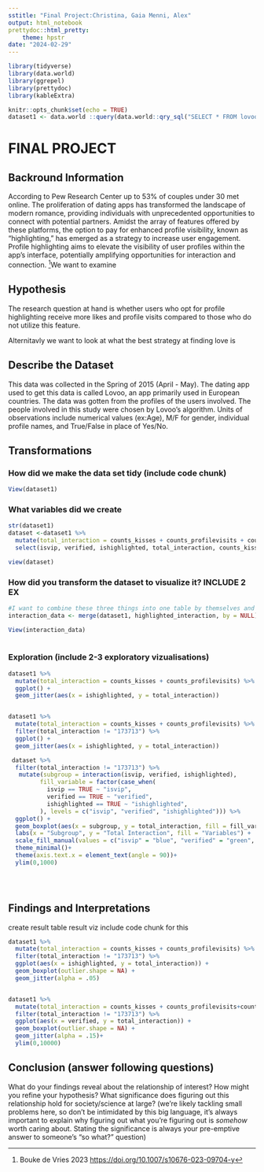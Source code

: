 ```yaml
---
sstitle: "Final Project:Christina, Gaia Menni, Alex"
output: html_notebook
prettydoc::html_pretty:
    theme: hpstr
date: "2024-02-29"
---
```


```r
library(tidyverse)
library(data.world)
library(ggrepel)
library(prettydoc)
library(kableExtra)

```

```r
knitr::opts_chunk$set(echo = TRUE)
dataset1 <- data.world ::query(data.world::qry_sql("SELECT * FROM lovoo_v3_users_api_results"), dataset = "https://data.world/jfreex/dating-app-user-profiles-stats-lovoo-v3")

```
# FINAL PROJECT

## Backround Information 

According to Pew Research Center up to 53% of couples under 30 met online. The proliferation of dating apps has transformed the landscape of modern romance, providing individuals with unprecedented opportunities to connect with potential partners. Amidst the array of features offered by these platforms, the option to pay for enhanced profile visibility, known as "highlighting," has emerged as a strategy to increase user engagement. Profile highlighting aims to elevate the visibility of user profiles within the app's interface, potentially amplifying opportunities for interaction and connection. ^[Bouke de Vries 2023 <https://doi.org/10.1007/s10676-023-09704-y>]We want to examine  

## Hypothesis
The research question at hand is whether users who opt for profile highlighting receive more likes and profile visits compared to those who do not utilize this feature.

Alternitavly we want to look at what the best strategy at finding love is




## Describe the Dataset

This data was collected in the Spring of 2015 (April - May). The dating app used to get this data is called Lovoo, an app primarily used in European countries. The data was gotten from the profiles of the users involved. The people involved in this study were chosen by Lovoo's algorithm. Units of observations include numerical values (ex:Age), M/F for gender, individual profile names, and True/False in place of Yes/No. 


## Transformations
### How did we make the data set tidy (include code chunk)
```r
View(dataset1)
```

### What variables did we create
```r
str(dataset1)
dataset <-dataset1 %>%
  mutate(total_interaction = counts_kisses + counts_profilevisits + counts_fans)%>%
  select(isvip, verified, ishighlighted, total_interaction, counts_kisses, counts_profilevisits, counts_fans)

view(dataset)


```

### How did you transform the dataset to visualize it? INCLUDE 2 EX
```r
#I want to combine these three things into one table by themselves and arrange in decending order 
interaction_data <- merge(dataset1, highlighted_interaction, by = NULL)

View(interaction_data)
  
```

### Exploration (include 2-3 exploratory vizualisations)
```r
dataset1 %>%
  mutate(total_interaction = counts_kisses + counts_profilevisits) %>%
  ggplot() +
  geom_jitter(aes(x = ishighlighted, y = total_interaction))


dataset1 %>%
  mutate(total_interaction = counts_kisses + counts_profilevisits) %>%
  filter(total_interaction != "173713") %>%
  ggplot() +
  geom_jitter(aes(x = ishighlighted, y = total_interaction))

 dataset %>%
  filter(total_interaction != "173713") %>%
   mutate(subgroup = interaction(isvip, verified, ishighlighted),
         fill_variable = factor(case_when(
           isvip == TRUE ~ "isvip",
           verified == TRUE ~ "verified",
           ishighlighted == TRUE ~ "ishighlighted",
         ), levels = c("isvip", "verified", "ishighlighted"))) %>%
  ggplot() + 
  geom_boxplot(aes(x = subgroup, y = total_interaction, fill = fill_variable)) +
  labs(x = "Subgroup", y = "Total Interaction", fill = "Variables") +
  scale_fill_manual(values = c("isvip" = "blue", "verified" = "green", "ishighlighted" = "red")) +
  theme_minimal()+
  theme(axis.text.x = element_text(angle = 90))+
  ylim(0,1000)
 




```

## Findings and Interpretations
create result table
result viz include code chunk for this
```r
dataset1 %>%
  mutate(total_interaction = counts_kisses + counts_profilevisits) %>% 
  filter(total_interaction != "173713") %>% 
  ggplot(aes(x = ishighlighted, y = total_interaction)) +
  geom_boxplot(outlier.shape = NA) +
  geom_jitter(alpha = .05)


dataset1 %>%
  mutate(total_interaction = counts_kisses + counts_profilevisits+counts_fans) %>% 
  filter(total_interaction != "173713") %>% 
  ggplot(aes(x = verified, y = total_interaction)) +
  geom_boxplot(outlier.shape = NA) +
  geom_jitter(alpha = .15)+
  ylim(0,10000)
```

## Conclusion (answer following questions)
What do your findings reveal about the relationship of interest?
How might you refine your hypothesis?
What significance does figuring out this relationship hold for society/science at large? (we’re likely tackling small problems here, so don’t be intimidated by this big language, it’s always important to explain why figuring out what you’re figuring out is *somehow* worth caring about. Stating the significance is always your pre-emptive answer to someone’s “so what?” question)


